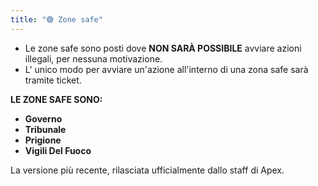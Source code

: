 ```yaml
---
title: "🟢 Zone safe"
---
```


- Le zone safe sono posti dove **NON SARÀ POSSIBILE** avviare azioni illegali, per nessuna motivazione.
- L' unico modo per avviare un'azione all'interno di una zona safe sarà tramite ticket.

**LE ZONE SAFE SONO:**

- **Governo**
- **Tribunale**
- **Prigione**
- **Vigili Del Fuoco**

<Update label="25/09/2025" description="v1.0.0">
  La versione più recente, rilasciata ufficialmente dallo staff di Apex.
</Update>
